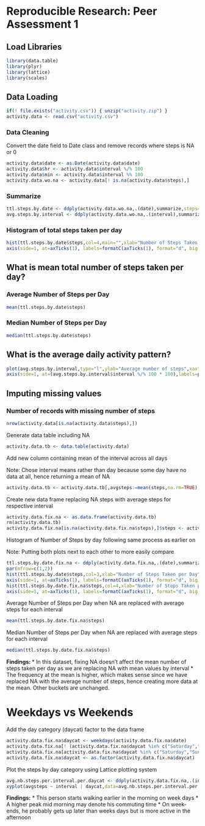 # Reproducible Research: Peer Assessment 1

## Load Libraries
```r
library(data.table)
library(plyr)
library(lattice)
library(scales)
```

## Data Loading
```r
if(! file.exists("activity.csv")) { unzip("activity.zip") }
activity.data <- read.csv("activity.csv")
```

### Data Cleaning
Convert the date field to Date class and remove records where steps is NA or 0
```r
activity.data$date <- as.Date(activity.data$date)
activity.data$hr <- activity.data$interval %/% 100
activity.data$min <- activity.data$interval %% 100
activity.data.wo.na <- activity.data[! is.na(activity.data$steps),]
```
### Summarize 
```r
ttl.steps.by.date <- ddply(activity.data.wo.na,.(date),summarize,steps=sum(steps,rm.na=TRUE))
avg.steps.by.interval <- ddply(activity.data.wo.na,.(interval),summarize,steps=mean(steps))
```

### Histogram of total steps taken per day
```r
hist(ttl.steps.by.date$steps,col=4,main="",xlab="Number of Steps Taken per Day",breaks=25,xaxt="n")
axis(side=1, at=axTicks(1), labels=formatC(axTicks(1), format="d", big.mark=','))
```

## What is mean total number of steps taken per day?
### Average Number of Steps per Day
```r
mean(ttl.steps.by.date$steps)
```
### Median Number of Steps per Day
```r
median(ttl.steps.by.date$steps)
```

## What is the average daily activity pattern?
```r
plot(avg.steps.by.interval,type="l",ylab="Average number of steps",xaxt="n",xlab="Time of the day")
axis(side=1, at=(avg.steps.by.interval$interval %/% 100 * 100),labels=paste(avg.steps.by.interval$interval %/% 100,":00",sep=""))
```

## Imputing missing values
### Number of records with missing number of steps
```r
nrow(activity.data[is.na(activity.data$steps),])
```
Generate data table including NA
```r
activity.data.tb <- data.table(activity.data)
```
Add new column containing mean of the interval across all days

Note: Chose interval means rather than day because some day have no data at all, hence returning a mean of NA
```r
activity.data.tb <- activity.data.tb[,avgsteps:=mean(steps,na.rm=TRUE),by=interval]
```
Create new data frame replacing NA steps with average steps for respective interval
```r
activity.data.fix.na <- as.data.frame(activity.data.tb)
rm(activity.data.tb)
activity.data.fix.na[is.na(activity.data.fix.na$steps),]$steps <- activity.data.fix.na[is.na(activity.data.fix.na$steps),]$avgsteps
```
Histogram of Number of Steps by day following same process as earlier on

Note: Putting both plots next to each other to more easily compare
```r
ttl.steps.by.date.fix.na <- ddply(activity.data.fix.na,.(date),summarize,steps=sum(steps,rm.na=TRUE))
par(mfrow=c(1,2))
hist(ttl.steps.by.date$steps,col=3,xlab="Number of Steps Taken per Day",breaks=25,main="Without NA replaced",ylim=c(0,20),xlim=c(0,25000),xaxt="n")
axis(side=1, at=axTicks(1), labels=formatC(axTicks(1), format="d", big.mark=','))
hist(ttl.steps.by.date.fix.na$steps,col=4,xlab="Number of Steps Taken per Day",breaks=25,main="With NA replaced",ylim=c(0,20),xlim=c(0,25000),xaxt="n")
axis(side=1, at=axTicks(1), labels=formatC(axTicks(1), format="d", big.mark=','))
```
Average Number of Steps per Day when NA are replaced with average steps for each interval
```r
mean(ttl.steps.by.date.fix.na$steps)
```
Median Number of Steps per Day when NA are replaced with average steps for each interval
```r
median(ttl.steps.by.date.fix.na$steps)
```
<B>Findings: </B>
* In this dataset, fixing NA doesn't affect the mean number of steps taken per day as we are replacing NA with mean values by interval
* The frequency at the mean is higher, which makes sense since we have replaced NA with the average number of steps, hence creating more data at the mean. Other buckets are unchanged.

# Weekdays vs Weekends
Add the day category (daycat) factor to the data frame
```r
activity.data.fix.na$daycat <- weekdays(activity.data.fix.na$date)
activity.data.fix.na[! (activity.data.fix.na$daycat %in% c("Saturday","Sunday")),]$daycat <- "weekday"
activity.data.fix.na[activity.data.fix.na$daycat %in% c("Saturday","Sunday"),]$daycat <- "weekend"
activity.data.fix.na$daycat <- as.factor(activity.data.fix.na$daycat)
```
Plot the steps by day category using Lattice plotting system
```r
avg.nb.steps.per.interval.per.daycat <- ddply(activity.data.fix.na,.(interval,daycat),summarize,avgsteps=mean(steps))
xyplot(avgsteps ~ interval | daycat,data=avg.nb.steps.per.interval.per.daycat,type="l",layout=c(1,2),ylab="Number of steps",xlab="Time of the day",scales=list(at=avg.nb.steps.per.interval.per.daycat$interval %/% 200 * 200,labels=paste(avg.nb.steps.per.interval.per.daycat$interval %/% 200 * 2,":00",sep="")))
```
<B>Findings:</B>
* This person starts walking earlier in the morning on week days
* A higher peak mid morning may denote his commuting time
* On week-ends, he probably gets up later than weeks days but is more active in the afternoon
